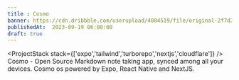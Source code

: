 ```yaml
---
title : Cosmo
banner: https://cdn.dribbble.com/userupload/4084519/file/original-2f7d2700874c51f1984145a246abf213.png?resize=1024x768
publishedAt:  2023-09-19 06:00:00
draft: true
---
```

<ProjectInfo
github="https://github.com/hosenur/cosmo"
status={0}
/>
<ProjectStack
stack={['expo','tailwind','turborepo','nextjs','cloudflare']}
/>
Cosmo - Open Source Markdown note taking app, synced among all your devices. Cosmo os powered by Expo, React Native and NextJS.